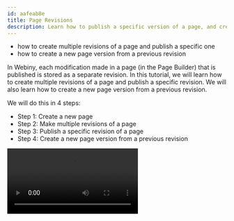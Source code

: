 ```yaml
---
id: aafeab8e
title: Page Revisions
description: Learn how to publish a specific version of a page, and create a new version of a page by deriving from a previous revision.
---
```



<Alert type="success" title="WHAT YOU'LL LEARN">

- how to create multiple revisions of a page and publish a specific one
- how to create a new page version from a previous revision

</Alert>

In Webiny, each modification made in a page (in the Page Builder) that is published is stored as a separate revision. In this tutorial, we will learn how to create multiple revisions of a page and publish a specific revision. We will also learn how to create a new page version from a previous revision.

We will do this in 4 steps:

- Step 1: Create a new page
- Step 2: Make multiple revisions of a page
- Step 3: Publish a specific revision of a page
- Step 4: Create a new page version from a previous revision

<Video src={pageRevisions} controls={true} />

## Step 1: Create a New Page

If you are not familiar with how to create a page, please follow the [Create Page](/docs/{version}/user-guides/page-builder/essentials/create-page) tutorial.

1. From the **Side Menu**, click **Page Builder** > **PAGES** > **Pages**.

   ✔️ The **Pages** screen opens.

2. Add a new page in the **Static** category.

3. Update the title of the page to **Page Revisions**.

4. Add an empty block to the page.

5. Add a heading to the block and update its text to **Page Revisions**.

6. Update the margin-bottom of the heading to **60px**.

7. Add a paragraph below the heading and update its text to:

   **In Webiny, multiple revisions of a page can be made.**

8. Publish the page.

## Step 2: Make Multiple Revisions of a Page

1. On the **Pages** screen, click the **Page Revisions** list item in the list of pages.

   ✔️ The **PAGE PREVIEW** tab opens.

2. In the **PAGE PREVIEW** tab, click the **EDIT** icon (✏️).

   ✔️ The page editor screen opens.

3. Update the paragraph text to:

   **In Webiny, multiple revisions of a page can be made.**

   **A previous revision of a page can also be published.**

4. Click **PUBLISH CHANGES**.

   ✔️ The **Pages** screen opens with the message "Your page was published successfully!".

5. Now, following Steps 2 to 4, again update the paragraph text to:

   **In Webiny, multiple revisions of a page can be made.**

   **A previous revision of a page can also be published.**

   **And, a new version of a page can be made from a previous version.**

6. Publish the changes.

   ✔️ The **Pages** screen opens with the message "Your page was published successfully!".

## Step 3: Publish a Specific Revision of a Page

1. On the **Pages** screen, click the **Page Revisions** list item in the list of pages.

   ✔️ The **PAGE PREVIEW** tab opens.

2. Click the **REVISIONS** tab.

   ✔️ The **PAGE PREVIEW** tab opens.

   **Note**: On the **REVISIONS** tab, all the page's revisions and their status are visible. A version can have one of the following status:

   - **Draft**: A version of page that is not published yet but can be edited and published.
   - **Published**: A version of page that is published and cannot be edited.
   - **Locked**: A version of page that has been published at least once and now cannot be edited but published.

   A publsihed version is locked and remains locked after getting unpublished.

3. To publish the **Page Revisions #2** revision, click the **kebab menu** icon ( ⁝ ) on it.

   ✔️ Menu opens with **New from current**, **Publish**, **Preview**, and **Delete Revision** options.

4. Click **Publish**.

   ✔️ The message "Successfully published revision #2!" displays.

## Step 4: Create a New Page Version From a Previous Revision

1. Open the **REVISIONS** tab of the **Page Revisions** page.

2. To create a new page version from the previous **Page Revisions #1** revision, click the **kebab menu** icon ( ⁝ ) on it.

   ✔️ Menu opens with **New from current**, **Publish**, **Preview**, and **Delete Revision** options.

3. Click **New from current**.

   ✔️ The page editor screen opens.

4. Update the paragraph text from **In Webiny, multiple revisions of a page can be made.** to:

   **In Webiny, multiple revisions of a page can be made. A previous revision of a page can also be published. And, a new version of a page can be made from a previous revision.**

5. Click **PUBLISH CHANGES**.

   ✔️ The **Pages** screen opens with the message "Your page was published successfully!".
